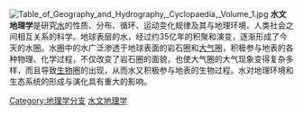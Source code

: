 [[File:Table_of_Geography_and_Hydrography,_Cyclopaedia,_Volume_1.jpg|thumb]]
'''水文地理学'''是研究[[水|水]]的性质、分布、循环、运动变化规律及其与地理环境、人类社会之间相互关系的科学。地球表层的水，经过约35亿年的积聚和演变，逐渐形成了今天的水圈。水圈中的水广泛渗透于地球表面的岩石圈和[[大气|大气]]圈，积极参与地表的各种物理、化学过程，不仅改变了岩石圈的面貌，也使大气圈的大气现象变得复杂多样，而且导致[[生物|生物]]圈的出现，从而水又积极参与地表的生物过程。水对地理环境和生态系统的形成与演化具有重大的影响。

{{Geography topics}}
{{自然地理學主題}}
{{地理學小作品}}

[[Category:地理学分支|Category:地理学分支]]
[[Category:水文地理学|]]